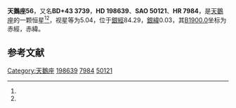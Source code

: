 {{Starbox begin
| name = 天鵝座56
}}
{{Starbox observe
| epoch = [[J2000.0|J2000.0]]
| constell = [[天鵝座|天鵝座]]<ref name=SIMBAD>{{cite web
 | url=http://simbad.u-strasbg.fr/simbad/sim-id?Ident=HR+7984
 | title=Pulsating variable Star
 | publisher=Centre de Données astronomiques de Strasbourg
 | work=SIMBAD
 | accessdate=2012-07-13
 | archive-date=2019-06-07
 | archive-url=https://web.archive.org/web/20190607081440/http://simbad.u-strasbg.fr/simbad/sim-id?Ident=HR+7984
 }}</ref><ref name=DATA>{{cite web
 | url=http://vizier.u-strasbg.fr/viz-bin/VizieR-5?-out.add=.&-source=5050&-corr=PK=HR&-out.max=9999&HR=7984
 | title=VizieR Detailed Page
 | accessdate=2012-07-13
 | archive-date=2016-03-04
 | archive-url=https://web.archive.org/web/20160304210706/http://vizier.u-strasbg.fr/viz-bin/VizieR-5?-out.add=.&-source=5050&-corr=PK=HR&-out.max=9999&HR=7984
 | dead-url=no
 }}</ref>
| 星官 = 
| ra = {{RA|20|50|4.9}}<ref name=SIMBAD /><ref name=DATA />
| dec = {{DEC|+44|3|34}}<ref name=SIMBAD /><ref name=DATA />
| appmag_v = 5.04<ref name=SIMBAD /><ref name=DATA />
}}
{{Starbox character
| class = A4mDel Del<ref name=SIMBAD /><ref name=DATA />
| b-v = 0.2<ref name=SIMBAD /><ref name=DATA />
| u-b = 0.12<ref name=SIMBAD /><ref name=DATA />
| r-i = 0.09<ref name=SIMBAD /><ref name=DATA />
| variable = 
}}
{{Starbox astrometry
| radial_v = 0.12
| prop_mo_ra = -21
| parallax = 0.025
| p_error = 
}}
{{Starbox catalog
| names =BD+43 3739，[[SAO星表|SAO]] 50121，[[HD星表|HD]] 198639，[[HR星表|HR]] 7984}}
{{Starbox reference |Simbad=HR+7984}}
{{Starbox end}}

'''天鵝座56'''，又名'''BD+43 3739'''，'''HD 198639'''、'''SAO 50121'''、'''HR 7984'''，是[[天鵝座|天鵝座]]的一颗恒星<ref name=SIMBAD /><ref name=DATA />，视星等为5.04，位于[[銀道座標系|銀經]]84.29，[[銀道座標系|銀緯]]0.03，其[[B1900.0|B1900.0]]坐标为赤經{{RA|20|46|31.7}}，赤緯{{DEC|+43|0.03|57}}。

== 参考文献 ==
{{reflist}}

{{star-stub}}

{{天鵝座恒星}}
{{星官|天津|9|40}}
[[Category:天鵝座|Category:天鵝座]]
[[Category:HD和HDE天體|198639]]
[[Category:HR天體|7984]]
[[Category:SAO天體|50121]]